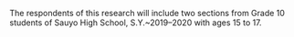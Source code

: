 The respondents of this research will include two sections from Grade 10 students  of Sauyo High School, S.Y.~2019--2020 with ages 15 to 17. 